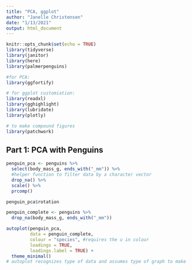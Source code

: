 ```yaml
---
title: "PCA, ggplot"
author: "Janelle Christensen"
date: "1/13/2021"
output: html_document
---
```


```r
knitr::opts_chunk$set(echo = TRUE)
library(tidyverse)
library(janitor)
library(here)
library(palmerpenguins)

#for PCA:
library(ggfortify)

# for ggplot customiation:
library(readxl)
library(gghighlight)
library(lubridate)
library(plotly)

# to make compound figures
library(patchwork)

```

## Part 1: PCA with Penguins

```r

penguin_pca <- penguins %>% 
  select(body_mass_g, ends_with("_mm")) %>% 
  #helper function to filter data by a character vector
  drop_na() %>% 
  scale() %>% 
  prcomp()

penguin_pca$rotation

penguin_complete <- penguins %>% 
  drop_na(body_mass_g, ends_with("_mm"))

autoplot(penguin_pca,
         data = penguin_complete,
         colour = "species", #requires the u in colour
         loadings = TRUE,
         loadings.label = TRUE) +
  theme_minimal()
# autoplot recognizes type of data and assumes type of graph to make
```

